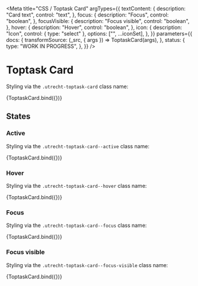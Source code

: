 <!--
@license EUPL-1.2
Copyright (c) 2021 Robbert Broersma
Copyright (c) 2021 Gemeente Utrecht
-->


<Meta
  title="CSS / Toptask Card"
  argTypes={{
    textContent: {
      description: "Card text",
      control: "text",
    },
    focus: {
      description: "Focus",
      control: "boolean",
    },
    focusVisible: {
      description: "Focus visible",
      control: "boolean",
    },
    hover: {
      description: "Hover",
      control: "boolean",
    },
    icon: {
      description: "Icon",
      control: { type: "select" },
      options: ["", ...iconSet],
    },
  }}
  parameters={{
    docs: {
      transformSource: (_src, { args }) => ToptaskCard(args),
    },
    status: {
      type: "WORK IN PROGRESS",
    },
  }}
/>

# Toptask Card

Styling via the `.utrecht-toptask-card` class name:

<Canvas>
  <Story
    name="ToptaskCard"
    args={{
      ...defaultArgs,
      icon: "utrecht-icon-afval",
      textContent: "Het voordeel van structuur",
    }}
  >
    {ToptaskCard.bind({})}
  </Story>
</Canvas>

<ArgsTable story="ToptaskCard" />

## States

### Active

Styling via the `.utrecht-toptask-card--active` class name:

<Canvas>
  <Story
    name="ToptaskCard active"
    args={{
      active: true,
      icon: "utrecht-icon-afval",
      textContent: "Meer teskt op Card",
    }}
  >
    {ToptaskCard.bind({})}
  </Story>
</Canvas>

### Hover

Styling via the `.utrecht-toptask-card--hover` class name:

<Canvas>
  <Story
    name="ToptaskCard hover"
    args={{
      icon: "utrecht-icon-afval",
      textContent: "Read more...",
      hover: true,
    }}
  >
    {ToptaskCard.bind({})}
  </Story>
</Canvas>

### Focus

Styling via the `.utrecht-toptask-card--focus` class name:

<Canvas>
  <Story
    name="ToptaskCard focus"
    args={{
      icon: "utrecht-icon-afval",
      textContent: "Read more...",
      focus: true,
    }}
  >
    {ToptaskCard.bind({})}
  </Story>
</Canvas>

### Focus visible

Styling via the `.utrecht-toptask-card--focus-visible` class name:

<Canvas>
  <Story
    name="ToptaskCard focus visible"
    args={{
      icon: "utrecht-icon-afval",
      textContent: "Read more...",
      focus: true,
      focusVisible: true,
    }}
  >
    {ToptaskCard.bind({})}
  </Story>
</Canvas>
